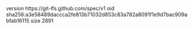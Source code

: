 version https://git-lfs.github.com/spec/v1
oid sha256:a3e58489daccca2fe813b71032d853c83a782a8091f1e9d7bac909abfab16115
size 2891
